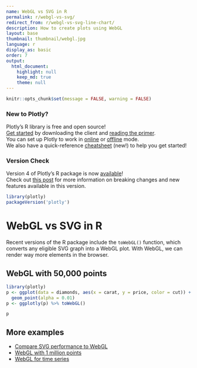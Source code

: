 ```yaml
---
name: WebGL vs SVG in R
permalink: r/webgl-vs-svg/
redirect_from: r/webgl-vs-svg-line-chart/
description: How to create plots using WebGL
layout: base
thumbnail: thumbnail/webgl.jpg
language: r
display_as: basic
order: 7
output:
  html_document:
    highlight: null
    keep_md: true
    theme: null
---
```


```r
knitr::opts_chunk$set(message = FALSE, warning = FALSE)
```

### New to Plotly?

Plotly's R library is free and open source!<br>
[Get started](https://plot.ly/r/getting-started/) by downloading the client and [reading the primer](https://plot.ly/r/getting-started/).<br>
You can set up Plotly to work in [online](https://plot.ly/r/getting-started/#hosting-graphs-in-your-online-plotly-account) or [offline](https://plot.ly/r/offline/) mode.<br>
We also have a quick-reference [cheatsheet](https://images.plot.ly/plotly-documentation/images/r_cheat_sheet.pdf) (new!) to help you get started!

### Version Check

Version 4 of Plotly's R package is now [available](https://plot.ly/r/getting-started/#installation)!<br>
Check out [this post](http://moderndata.plot.ly/upgrading-to-plotly-4-0-and-above/) for more information on breaking changes and new features available in this version.

```r
library(plotly)
packageVersion('plotly')
```

# WebGL vs SVG in R

Recent versions of the R package include the `toWebGL()` function, which converts any eligible SVG graph into a WebGL plot. With WebGL, we can render way more elements in the browser.

## WebGL with 50,000 points

```r
library(plotly)
p <- ggplot(data = diamonds, aes(x = carat, y = price, color = cut)) +
  geom_point(alpha = 0.01)
p <- ggplotly(p) %>% toWebGL()

p
```

## More examples

* [Compare SVG performance to WebGL](https://plot.ly/r/webgl-vs-svg/)
* [WebGL with 1 million points](https://plot.ly/r/webgl-vs-svg-million-points/)
* [WebGL for time series](https://plot.ly/r/webgl-vs-svg-time-series/)
